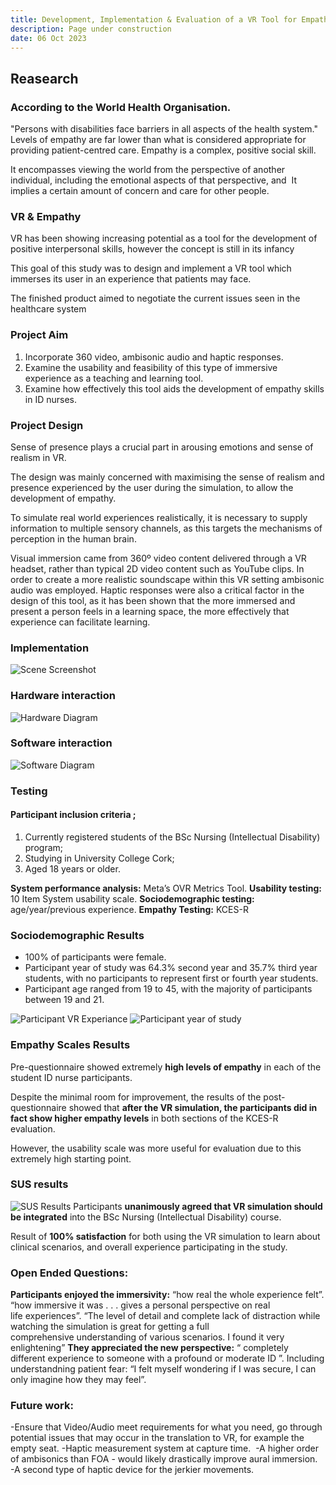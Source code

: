 ---
title: Development, Implementation & Evaluation of a VR Tool for Empathy Skills Training in Student Intellectual Disability Nurses
description: Page under construction
date: 06 Oct 2023
---

## Reasearch

### According to the World Health Organisation.
"Persons with disabilities face barriers in all aspects of the health system."
Levels of empathy are far lower than what is considered appropriate for providing patient-centred care.
Empathy is a complex, positive social skill.

It encompasses viewing the world from the perspective of another individual, including the emotional aspects of that perspective, and 
It implies a certain amount of concern and care for other people.

### VR & Empathy

VR has been showing increasing potential as a tool for the development of positive interpersonal skills, however the concept is still in its infancy

This goal of this study was to design and implement a VR tool which immerses its user in an experience that patients may face.

The finished product aimed to negotiate the current issues seen in the healthcare system

### Project Aim

1. Incorporate 360 video, ambisonic audio and haptic responses. 
2. Examine the usability and feasibility of this type of immersive experience as a teaching and learning tool. 
3. Examine how effectively this tool aids the development of empathy skills in ID nurses. 

### Project Design

Sense of presence plays a crucial part in arousing emotions and sense of realism in VR. 

The design was mainly concerned with maximising the sense of realism and presence experienced by the user during the simulation, to allow the development of empathy.

To simulate real world experiences realistically, it is necessary to supply information to multiple sensory channels, as this targets the mechanisms of perception in the human brain. 

Visual immersion came from 360º video content delivered through a VR headset, rather than typical 2D video content such as YouTube clips. In order to create a more realistic
soundscape within this VR setting ambisonic audio was employed. Haptic responses were also a critical factor in the design of this tool, as it has been shown that the more immersed and
present a person feels in a learning space, the more effectively that experience can facilitate
learning.

### Implementation

<img
  src="/images/SceneScreenshot.png" alt="Scene Screenshot" display="block" margin="0 auto" max-width="100%" height="auto" text-align="center"
/>


### Hardware interaction
<img
  src="/images/hardware.png" alt="Hardware Diagram" display="block" margin="0 auto" max-width="100%" height="auto" text-align="center"
/>


### Software interaction
<img
  src="/images/software.png" alt="Software Diagram" display="block" margin="0 auto" max-width="100%" height="auto" text-align="center"
/>


### Testing
#### Participant inclusion criteria ; 
1. Currently registered students of the BSc Nursing (Intellectual Disability) program; 
2. Studying in University College Cork;
3. Aged 18 years or older.

**System performance analysis:** Meta’s OVR Metrics Tool.
**Usability testing:** 10 Item System usability scale.
**Sociodemographic testing:** age/year/previous experience.
**Empathy Testing:** KCES-R

### Sociodemographic Results
- 100% of participants were female.
- Participant year of study was 64.3% second year and 35.7% third year students, with no participants to represent first or fourth year students. 
- Participant age ranged from 19 to 45, with the majority of participants between 19 and 21.

<img
  src="/images/vrExp.png" alt="Participant VR Experiance" display="block" margin="0 auto" max-width="100%" height="auto" text-align="center"
/>
<img
  src="/images/participantsYear.png" alt="Participant year of study" display="block" margin="0 auto" max-width="100%" height="auto" text-align="center"
/>

### Empathy Scales Results 
Pre-questionnaire showed extremely **high levels of empathy** in each of the student ID nurse participants.

Despite the minimal room for improvement, the results of the post-questionnaire showed that **after the VR simulation, the participants did in fact show higher empathy levels** in both sections of the KCES-R evaluation.

However, the usability scale was more useful for evaluation due to this extremely high starting point.

### SUS results
<img
  src="/images/sus.png" alt="SUS Results" display="block" margin="0 auto" max-width="100%" height="auto" text-align="center"
/>
Participants **unanimously agreed that VR simulation should be integrated** into the BSc Nursing (Intellectual Disability) course.

Result of **100% satisfaction** for both using the VR simulation to learn about clinical scenarios, and overall experience participating in the study.

### Open Ended Questions:
**Participants enjoyed the immersivity:**
“how real the whole experience felt”.
“how immersive it was . . . gives a personal perspective on real life experiences”.
“The level of detail and complete lack of distraction while watching the simulation is great for getting a full comprehensive understanding of various scenarios. I found it very enlightening”
**They appreciated the new perspective:**
“ completely different experience to someone with a profound or moderate ID ”.
Including understandning patient fear:
“I felt myself wondering if I was secure, I can only imagine how they may feel”.  

### Future work:
-Ensure that Video/Audio meet requirements for what you need, go through potential issues that may occur in the translation to VR, for example the empty seat.
-Haptic measurement system at capture time. 
-A higher order of ambisonics than FOA - would likely drastically improve aural immersion. 
-A second type of haptic device for the jerkier movements.
